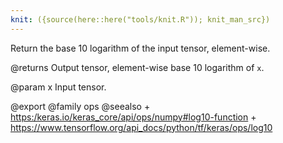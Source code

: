 ```yaml
---
knit: ({source(here::here("tools/knit.R")); knit_man_src})
---
```

Return the base 10 logarithm of the input tensor, element-wise.

@returns
    Output tensor, element-wise base 10 logarithm of `x`.

@param x Input tensor.

@export
@family ops
@seealso
+ <https:/keras.io/keras_core/api/ops/numpy#log10-function>
+ <https://www.tensorflow.org/api_docs/python/tf/keras/ops/log10>
